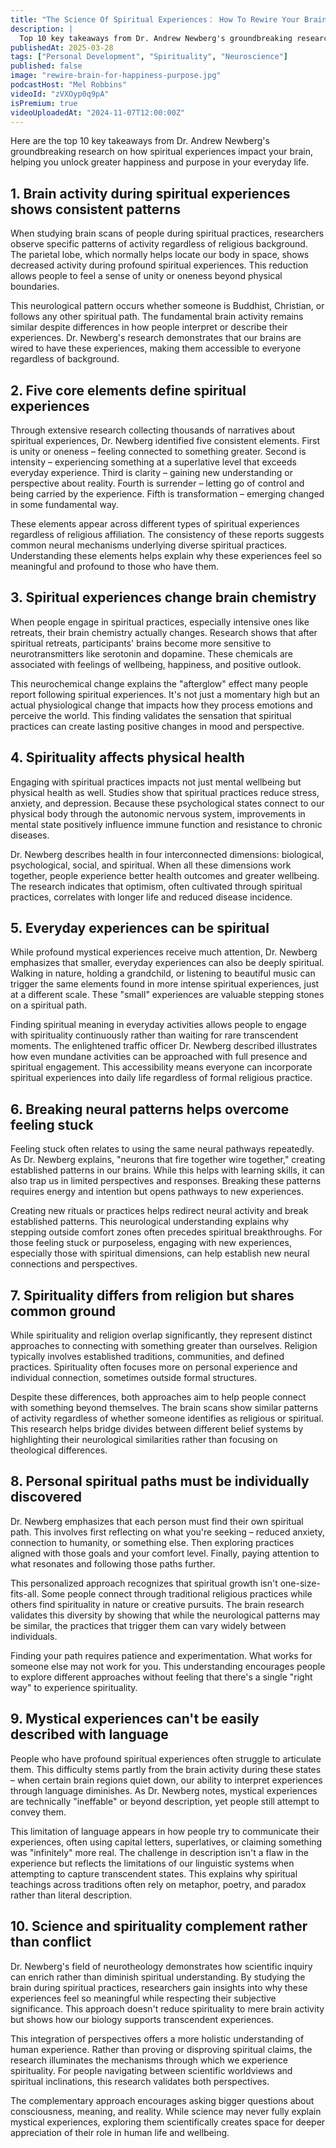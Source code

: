 ```yaml
---
title: "The Science Of Spiritual Experiences： How To Rewire Your Brain For More Happiness & Purpose"
description: |
  Top 10 key takeaways from Dr. Andrew Newberg's groundbreaking research on how spiritual experiences impact your brain, helping you unlock greater happiness and purpose in your everyday life.
publishedAt: 2025-03-28
tags: ["Personal Development", "Spirituality", "Neuroscience"]
published: false
image: "rewire-brain-for-happiness-purpose.jpg"
podcastHost: "Mel Robbins"
videoId: "zVXOyp0q9pA"
isPremium: true
videoUploadedAt: "2024-11-07T12:00:00Z"
---
```



<PodcastSummaryPageLayout frontmatter={frontmatter}>

Here are the top 10 key takeaways from Dr. Andrew Newberg's groundbreaking research on how spiritual experiences impact your brain, helping you unlock greater happiness and purpose in your everyday life.

## 1. Brain activity during spiritual experiences shows consistent patterns

When studying brain scans of people during spiritual practices, researchers observe specific patterns of activity regardless of religious background. The parietal lobe, which normally helps locate our body in space, shows decreased activity during profound spiritual experiences. This reduction allows people to feel a sense of unity or oneness beyond physical boundaries.

This neurological pattern occurs whether someone is Buddhist, Christian, or follows any other spiritual path. The fundamental brain activity remains similar despite differences in how people interpret or describe their experiences. Dr. Newberg's research demonstrates that our brains are wired to have these experiences, making them accessible to everyone regardless of background.

## 2. Five core elements define spiritual experiences

Through extensive research collecting thousands of narratives about spiritual experiences, Dr. Newberg identified five consistent elements. First is unity or oneness – feeling connected to something greater. Second is intensity – experiencing something at a superlative level that exceeds everyday experience. Third is clarity – gaining new understanding or perspective about reality. Fourth is surrender – letting go of control and being carried by the experience. Fifth is transformation – emerging changed in some fundamental way.

These elements appear across different types of spiritual experiences regardless of religious affiliation. The consistency of these reports suggests common neural mechanisms underlying diverse spiritual practices. Understanding these elements helps explain why these experiences feel so meaningful and profound to those who have them.

## 3. Spiritual experiences change brain chemistry

When people engage in spiritual practices, especially intensive ones like retreats, their brain chemistry actually changes. Research shows that after spiritual retreats, participants' brains become more sensitive to neurotransmitters like serotonin and dopamine. These chemicals are associated with feelings of wellbeing, happiness, and positive outlook.

This neurochemical change explains the "afterglow" effect many people report following spiritual experiences. It's not just a momentary high but an actual physiological change that impacts how they process emotions and perceive the world. This finding validates the sensation that spiritual practices can create lasting positive changes in mood and perspective.

## 4. Spirituality affects physical health

Engaging with spiritual practices impacts not just mental wellbeing but physical health as well. Studies show that spiritual practices reduce stress, anxiety, and depression. Because these psychological states connect to our physical body through the autonomic nervous system, improvements in mental state positively influence immune function and resistance to chronic diseases.

Dr. Newberg describes health in four interconnected dimensions: biological, psychological, social, and spiritual. When all these dimensions work together, people experience better health outcomes and greater wellbeing. The research indicates that optimism, often cultivated through spiritual practices, correlates with longer life and reduced disease incidence.

## 5. Everyday experiences can be spiritual

While profound mystical experiences receive much attention, Dr. Newberg emphasizes that smaller, everyday experiences can also be deeply spiritual. Walking in nature, holding a grandchild, or listening to beautiful music can trigger the same elements found in more intense spiritual experiences, just at a different scale. These "small" experiences are valuable stepping stones on a spiritual path.

Finding spiritual meaning in everyday activities allows people to engage with spirituality continuously rather than waiting for rare transcendent moments. The enlightened traffic officer Dr. Newberg described illustrates how even mundane activities can be approached with full presence and spiritual engagement. This accessibility means everyone can incorporate spiritual experiences into daily life regardless of formal religious practice.

## 6. Breaking neural patterns helps overcome feeling stuck

Feeling stuck often relates to using the same neural pathways repeatedly. As Dr. Newberg explains, "neurons that fire together wire together," creating established patterns in our brains. While this helps with learning skills, it can also trap us in limited perspectives and responses. Breaking these patterns requires energy and intention but opens pathways to new experiences.

Creating new rituals or practices helps redirect neural activity and break established patterns. This neurological understanding explains why stepping outside comfort zones often precedes spiritual breakthroughs. For those feeling stuck or purposeless, engaging with new experiences, especially those with spiritual dimensions, can help establish new neural connections and perspectives.

## 7. Spirituality differs from religion but shares common ground

While spirituality and religion overlap significantly, they represent distinct approaches to connecting with something greater than ourselves. Religion typically involves established traditions, communities, and defined practices. Spirituality often focuses more on personal experience and individual connection, sometimes outside formal structures.

Despite these differences, both approaches aim to help people connect with something beyond themselves. The brain scans show similar patterns of activity regardless of whether someone identifies as religious or spiritual. This research helps bridge divides between different belief systems by highlighting their neurological similarities rather than focusing on theological differences.

## 8. Personal spiritual paths must be individually discovered

Dr. Newberg emphasizes that each person must find their own spiritual path. This involves first reflecting on what you're seeking – reduced anxiety, connection to humanity, or something else. Then exploring practices aligned with those goals and your comfort level. Finally, paying attention to what resonates and following those paths further.

This personalized approach recognizes that spiritual growth isn't one-size-fits-all. Some people connect through traditional religious practices while others find spirituality in nature or creative pursuits. The brain research validates this diversity by showing that while the neurological patterns may be similar, the practices that trigger them can vary widely between individuals.

Finding your path requires patience and experimentation. What works for someone else may not work for you. This understanding encourages people to explore different approaches without feeling that there's a single "right way" to experience spirituality.

## 9. Mystical experiences can't be easily described with language

People who have profound spiritual experiences often struggle to articulate them. This difficulty stems partly from the brain activity during these states – when certain brain regions quiet down, our ability to interpret experiences through language diminishes. As Dr. Newberg notes, mystical experiences are technically "ineffable" or beyond description, yet people still attempt to convey them.

This limitation of language appears in how people try to communicate their experiences, often using capital letters, superlatives, or claiming something was "infinitely" more real. The challenge in description isn't a flaw in the experience but reflects the limitations of our linguistic systems when attempting to capture transcendent states. This explains why spiritual teachings across traditions often rely on metaphor, poetry, and paradox rather than literal description.

## 10. Science and spirituality complement rather than conflict

Dr. Newberg's field of neurotheology demonstrates how scientific inquiry can enrich rather than diminish spiritual understanding. By studying the brain during spiritual practices, researchers gain insights into why these experiences feel so meaningful while respecting their subjective significance. This approach doesn't reduce spirituality to mere brain activity but shows how our biology supports transcendent experiences.

This integration of perspectives offers a more holistic understanding of human experience. Rather than proving or disproving spiritual claims, the research illuminates the mechanisms through which we experience spirituality. For people navigating between scientific worldviews and spiritual inclinations, this research validates both perspectives.

The complementary approach encourages asking bigger questions about consciousness, meaning, and reality. While science may never fully explain mystical experiences, exploring them scientifically creates space for deeper appreciation of their role in human life and wellbeing.

</PodcastSummaryPageLayout>
